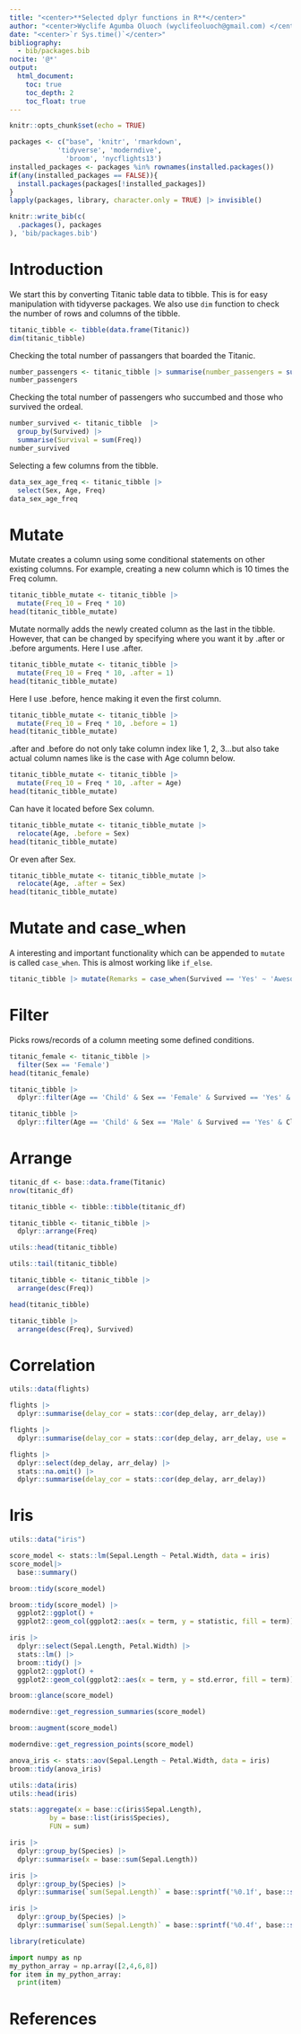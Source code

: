```yaml
---
title: "<center>**Selected dplyr functions in R**</center>"
author: "<center>Wyclife Agumba Oluoch (wyclifeoluoch@gmail.com) </center>"
date: "<center>`r Sys.time()`</center>"
bibliography: 
  - bib/packages.bib
nocite: '@*'
output: 
  html_document:
    toc: true
    toc_depth: 2
    toc_float: true
---
```


```r
knitr::opts_chunk$set(echo = TRUE)
```


```r
packages <- c("base", 'knitr', 'rmarkdown',
            'tidyverse', 'moderndive',
              'broom', 'nycflights13')
installed_packages <- packages %in% rownames(installed.packages())
if(any(installed_packages == FALSE)){
  install.packages(packages[!installed_packages])
}
lapply(packages, library, character.only = TRUE) |> invisible()
```

```r
knitr::write_bib(c(
  .packages(), packages
), 'bib/packages.bib')
```

# Introduction

We start this by converting Titanic table data to tibble. This is for easy manipulation with tidyverse packages. We also use `dim` function to check the number of rows and columns of the tibble. 

```r
titanic_tibble <- tibble(data.frame(Titanic))
dim(titanic_tibble)
```

Checking the total number of passangers that boarded the Titanic.

```r
number_passengers <- titanic_tibble |> summarise(number_passengers = sum(Freq))
number_passengers
```

Checking the total number of passengers who succumbed and those who survived the ordeal.

```r
number_survived <- titanic_tibble  |>  
  group_by(Survived) |>
  summarise(Survival = sum(Freq))
number_survived
```
Selecting a few columns from the tibble.

```r
data_sex_age_freq <- titanic_tibble |> 
  select(Sex, Age, Freq)
data_sex_age_freq
```

# Mutate

Mutate creates a column using some conditional statements on other existing columns. For example, creating a new column which is 10 times the Freq column.

```r
titanic_tibble_mutate <- titanic_tibble |> 
  mutate(Freq_10 = Freq * 10)
head(titanic_tibble_mutate)
```

Mutate normally adds the newly created column as the last in the tibble. However, that can be changed by specifying where you want it by .after or .before arguments. Here I use .after.

```r
titanic_tibble_mutate <- titanic_tibble |> 
  mutate(Freq_10 = Freq * 10, .after = 1)
head(titanic_tibble_mutate)
```

Here I use .before, hence making it even the first column.

```r
titanic_tibble_mutate <- titanic_tibble |> 
  mutate(Freq_10 = Freq * 10, .before = 1)
head(titanic_tibble_mutate)
```

.after and .before do not only take column index like 1, 2, 3...but also take actual column names like is the case with Age column below.

```r
titanic_tibble_mutate <- titanic_tibble |> 
  mutate(Freq_10 = Freq * 10, .after = Age) 
head(titanic_tibble_mutate)
```

Can have it located before Sex column.

```r
titanic_tibble_mutate <- titanic_tibble_mutate |> 
  relocate(Age, .before = Sex)  
head(titanic_tibble_mutate)
```

Or even after Sex.

```r
titanic_tibble_mutate <- titanic_tibble_mutate |> 
  relocate(Age, .after = Sex)
head(titanic_tibble_mutate)
```

# Mutate and case_when

A interesting and important functionality which can be appended to `mutate` is called `case_when`. This is almost working like `if_else`.

```r
titanic_tibble |> mutate(Remarks = case_when(Survived == 'Yes' ~ 'Awesome, you made it', Survived == 'No' ~ 'RIP', TRUE ~ 'Wishing you well')) |> group_by(Remarks) |> summarise(Number = sum(Freq))
```

# Filter

Picks rows/records of a column meeting some defined conditions.

```r
titanic_female <- titanic_tibble |> 
  filter(Sex == 'Female') 
head(titanic_female) 
```

```r
titanic_tibble |> 
  dplyr::filter(Age == 'Child' & Sex == 'Female' & Survived == 'Yes' & Class == '1st')
```

```r
titanic_tibble |> 
  dplyr::filter(Age == 'Child' & Sex == 'Male' & Survived == 'Yes' & Class == '1st')
```

# Arrange

```r
titanic_df <- base::data.frame(Titanic) 
nrow(titanic_df)
```

```r
titanic_tibble <- tibble::tibble(titanic_df)
```

```r
titanic_tibble <- titanic_tibble |> 
  dplyr::arrange(Freq)
```


```r
utils::head(titanic_tibble) 
```


```r
utils::tail(titanic_tibble)
```

```r
titanic_tibble <- titanic_tibble |> 
  arrange(desc(Freq)) 
```


```r
head(titanic_tibble)
```


```r
titanic_tibble |> 
  arrange(desc(Freq), Survived)
```

# Correlation

```r
utils::data(flights)
```


```r
flights |> 
  dplyr::summarise(delay_cor = stats::cor(dep_delay, arr_delay))
```


```r
flights |> 
  dplyr::summarise(delay_cor = stats::cor(dep_delay, arr_delay, use = 'complete.obs'))
```


```r
flights |> 
  dplyr::select(dep_delay, arr_delay) |>
  stats::na.omit() |> 
  dplyr::summarise(delay_cor = stats::cor(dep_delay, arr_delay))
```

# Iris

```r
utils::data("iris")
```


```r
score_model <- stats::lm(Sepal.Length ~ Petal.Width, data = iris) 
score_model|> 
  base::summary()
```

```r
broom::tidy(score_model)
```


```r
broom::tidy(score_model) |>
  ggplot2::ggplot() + 
  ggplot2::geom_col(ggplot2::aes(x = term, y = statistic, fill = term))
```


```r
iris |> 
  dplyr::select(Sepal.Length, Petal.Width) |> 
  stats::lm() |> 
  broom::tidy() |> 
  ggplot2::ggplot() + 
  ggplot2::geom_col(ggplot2::aes(x = term, y = std.error, fill = term))
```


```r
broom::glance(score_model)
```


```r
moderndive::get_regression_summaries(score_model) 
```


```r
broom::augment(score_model)
```


```r
moderndive::get_regression_points(score_model)
```


```r
anova_iris <- stats::aov(Sepal.Length ~ Petal.Width, data = iris)
broom::tidy(anova_iris)
```


```r
utils::data(iris) 
utils::head(iris)
```


```r
stats::aggregate(x = base::c(iris$Sepal.Length), 
          by = base::list(iris$Species), 
          FUN = sum)
```


```r
iris |> 
  dplyr::group_by(Species) |> 
  dplyr::summarise(x = base::sum(Sepal.Length))
```

```r
iris |> 
  dplyr::group_by(Species) |> 
  dplyr::summarise(`sum(Sepal.Length)` = base::sprintf('%0.1f', base::sum(Sepal.Length)))
```

```r
iris |> 
  dplyr::group_by(Species) |> 
  dplyr::summarise(`sum(Sepal.Length)` = base::sprintf('%0.4f', base::sum(Sepal.Length)))
```

```r
library(reticulate)
```


```python
import numpy as np
my_python_array = np.array([2,4,6,8])
for item in my_python_array:
  print(item)
```

# References
